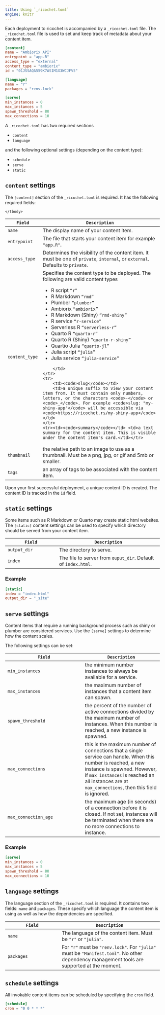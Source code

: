 ```yaml
---
title: Using `_ricochet.toml`
engine: knitr
---
```


Each deployment to ricochet is accompanied by a `_ricochet.toml` file. The `_ricochet.toml` file is used to set and keep track of metadata about your content item.



```toml
[content]
name = "Ambiorix API"
entrypoint = "app.R"
access_type = "external"
content_type = "ambiorix"
id = "01JSSAQA559K7AS1M1X3WCJFV5"

[language]
name = "r"
packages = "renv.lock"

[serve]
min_instances = 0
max_instances = 5
spawn_threshold = 80
max_connections = 10
```

A `_ricochet.toml` has two required sections

- `content`
- `language`

and the following optional settings (depending on the content type):

- `schedule`
- `serve`
- `static`

## `content` settings

The `[content]` section of the `_ricochet.toml` is required. It has the following required fields:

<table>
    <thead>
    <tr>
    <th>
        <code>Field</code>
    </th>
    <th>
        <code>Description</code>
    </th>
    </tr>
    </thead>
    <tbody>
    <tr>
      <td><code>name</code></td><td>The display name of your content item.</td>
    </tr>
    <tr><td><code>entrypoint</code></td> <td>The file that starts your content item for example `"app.R"`.</td></tr>
    <tr>
        <td><code>access_type</code></td> <td>Determines the visibility of the content item. It must be one of `private`, `internal`, or `external`. Defaults to `private`.</td>
    </tr>
    <tr>
        <td><code>content_type</code></td>
        <td>Specifies the content type to be deployed. The following are valid content types
            <ul>
                <li>R script <code>"r"</code></li>
                <li>R Markdown <code>"rmd"</code></li>
                <li>Plumber <code>"plumber"</code></li>
                <li>Ambiorix <code>"ambiorix"</code></li>
                <li>R Markdown (Shiny) <code>"rmd-shiny"</code></li>
                <li>R service <code>"r-service"</code></li>
                <li>Serverless R <code>"serverless-r"</code></li>
                <li>Quarto R <code>"quarto-r"</code></li>
                <li>Quarto R (Shiny) <code>"quarto-r-shiny"</code></li>
                <li>Quartio Julia <code>"quarto-jl"</code></li>
                <li>Julia script <code>"julia"</code></li>
                <li>Julia service <code>"julia-service"</code></li>
            </ul>
        </td>
    </tr>
    <tr>
        <td><code>slug</code></td>
        <td>a unique suffix to view your content item from. It must contain only numbers, letters, or the characters <code>-</code> or <code>_</code>. For example <code>slug: "my-shiny-app"</code> will be accessible via <code>https://ricochet.rs/my-shiny-app</code></td>
    </tr>
    <tr><td><code>summary</code></td> <td>a text summary for the content item. This is visible under the content item's card.</td></tr>
<tr><td><code>thumbnail</code></td> <td>the relative path to an image to use as a thumbnail. Must be a png, jpg, or gif and 5mb or smaller.</td></tr>
<tr><td><code>tags</code></td> <td>an array of tags to be associated with the content item.</td></tr>
    </tbody>
</table>

Upon your first successful deployment, a unique content ID is created. The content ID is tracked in the `id` field.


## `static` settings

Some items such as R Markdown or Quarto may create static html websites. The `[static]` content settings can be used to specify which directory should be served from your content item.

| `Field` | `Description` |
| ------- | -------------- |
| `output_dir` | The directory to serve. |
| `index` | The file to server from `ouput_dir`. Default of `index.html`. |

### Example

```toml
[static]
index = "index.html"
output_dir = "_site"
```

## `serve` settings

Content items that require a running background process such as shiny or plumber are considered services. Use the `[serve]` settings to determine how the content scales.

The following settings can be set:

| `Field`        | `Description` |
| -------------- | -------------- |
| `min_instances` | the minimum number instances to always be available for a service. |
| `max_instances` | the maximum number of instances that a content item can spawn. |
| `spawn_threshold` | the percent of the number of active connections divided by the maxinum number of instances. When this number is reached, a new instance is spawned. |
| `max_connections` | this is the maximum number of connections that a single service can handle. When this number is reached, a new instance is spawned. However, if `max_instances` is reached an all instances are at `max_connections`, then this field is ignored. |
| `max_connection_age` | the maximum age (in seconds) of a connection before it is closed. If not set, instances will be terminated when there are no more connections to instance. |


### Example

```toml
[serve]
min_instances = 0
max_instances = 5
spawn_threshold = 80
max_connections = 10
```

## `language` settings

The language section of the `_ricochet.toml` is required. It contains two fields: `name` and `packages`. These specify which language the content item is using as well as how the dependencies are specified.

| `Field` | `Description` |
| ------- | ------------- |
| `name` | The language of the content item. Must be `"r"` or `"julia"`. |
| `packages` | For `"r"` must be `"renv.lock"`. For `"julia"` must be `"Manifest.toml"`. No other dependency management tools are supported at the moment. |

## `schedule` settings

All invokable content items can be scheduled by specifying the `cron` field.

```toml
[schedule]
cron = "0 0 * * *"
```
